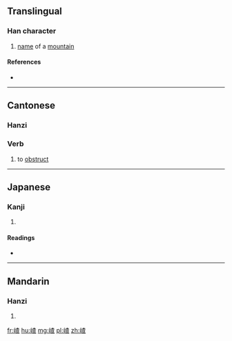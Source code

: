 ==Translingual==

===Han character===
{{Han char|rn=46|rad=山|as=09|sn=12|four=|canj=山木日一 (UDAM)|ids=⿰[[山]][[查]]}}

# [[name]] of a [[mountain]]

====References====
* {{Han ref|kx=0316.381|dkj=08318|hdz=10785.060|uh=5D56|ud=23894}}

----

==Cantonese==

===Hanzi===
{{yue-hanzi|jyut=zaa6|y=za6}}

===Verb===
{{yue-verb|ts|jyut=zaa6|rs=山09}}

# to [[obstruct]]

----

==Japanese==

===Kanji===
{{ja-kanji|grade=|rs=山09}}

# {{defn|lang=ja|sort=山09}}

====Readings====
* {{ja-readings|on=[[さ]] (sa)|kun=}}

----

==Mandarin==

===Hanzi===
{{cmn-hanzi|pin=[[chá]] ([[cha2]])|wg=ch'a<sup>2</sup>}}

# {{defn|lang=cmn|sort=山09}}

[[fr:嵖]]
[[hu:嵖]]
[[mg:嵖]]
[[pl:嵖]]
[[zh:嵖]]
